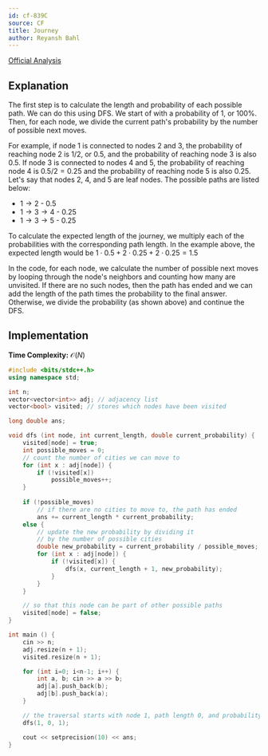 ```yaml
---
id: cf-839C
source: CF
title: Journey
author: Reyansh Bahl
---
```


[Official Analysis](https://codeforces.com/blog/entry/53302)

## Explanation

The first step is to calculate the length and probability of each possible path. We can do this using DFS. We start of with a probability of 1, or 100%. Then, for each node, we divide the current path's probability by the number of possible next moves. 

For example, if node 1 is connected to nodes 2 and 3, the probability of reaching node 2 is $1/2$, or $0.5$, and the probability of reaching node 3 is also $0.5$. If node 3 is connected to nodes 4 and 5, the probability of reaching node 4 is $0.5 / 2 = 0.25$ and the probability of reaching node 5 is also $0.25$. Let's say that nodes 2, 4, and 5 are leaf nodes. The possible paths are listed below:

* $1 \rightarrow 2$ - 0.5
* $1 \rightarrow 3 \rightarrow 4$ - 0.25
* $1 \rightarrow 3 \rightarrow 5$ - 0.25

To calculate the expected length of the journey, we multiply each of the probabilities with the corresponding path length. In the example above, the expected length would be $1\cdot0.5 + 2\cdot0.25 + 2\cdot0.25 = 1.5$

In the code, for each node, we calculate the number of possible next moves by looping through the node's neighbors and counting how many are unvisited. If there are no such nodes, then the path has ended and we can add the length of the path times the probability to the final answer. Otherwise, we divide the probability (as shown above) and continue the DFS.

## Implementation

**Time Complexity:** $\mathcal{O}(N)$

<LanguageSection>

<CPPSection>

```cpp
#include <bits/stdc++.h>
using namespace std;

int n;
vector<vector<int>> adj; // adjacency list
vector<bool> visited; // stores which nodes have been visited

long double ans;

void dfs (int node, int current_length, double current_probability) {
    visited[node] = true;
    int possible_moves = 0;
    // count the number of cities we can move to
    for (int x : adj[node]) {
        if (!visited[x])
            possible_moves++;
    }
    
    if (!possible_moves)
        // if there are no cities to move to, the path has ended
        ans += current_length * current_probability;
    else {
        // update the new probability by dividing it
        // by the number of possible cities
        double new_probability = current_probability / possible_moves;
        for (int x : adj[node]) {
            if (!visited[x]) {
                dfs(x, current_length + 1, new_probability);
            }
        }
    }

    // so that this node can be part of other possible paths
    visited[node] = false;
}

int main () {
    cin >> n;
    adj.resize(n + 1);
    visited.resize(n + 1);

    for (int i=0; i<n-1; i++) {
        int a, b; cin >> a >> b;
        adj[a].push_back(b);
        adj[b].push_back(a);
    }

    // the traversal starts with node 1, path length 0, and probability 100%.
    dfs(1, 0, 1);

    cout << setprecision(10) << ans;
}
```
</CPPSection>
